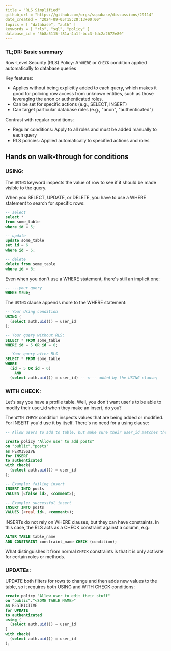 ```yaml
---
title = "RLS Simplified"
github_url = "https://github.com/orgs/supabase/discussions/29114"
date_created = "2024-09-05T15:20:13+00:00"
topics = [ "database", "auth" ]
keywords = [ "rls", "sql", "policy" ]
database_id = "5b8a5115-f81a-4a1f-bcc3-fdc2a2672e80"
---
```


### TL;DR: Basic summary

Row-Level Security (RLS) Policy: A `WHERE` or `CHECK` condition applied automatically to database queries

Key features:

- Applies without being explicitly added to each query, which makes it good for policing row access from unknown entities, such as those leveraging the anon or authenticated roles.
- Can be set for specific actions (e.g., SELECT, INSERT)
- Can target particular database roles (e.g., "anon", "authenticated")

Contrast with regular conditions:

- Regular conditions: Apply to all roles and must be added manually to each query
- RLS policies: Applied automatically to specified actions and roles

## Hands on walk-through for conditions

### USING:

The `USING` keyword inspects the value of row to see if it should be made visible to the query.

When you SELECT, UPDATE, or DELETE, you have to use a WHERE statement to search for specific rows:

```sql
-- select
select *
from some_table
where id = 5;

-- update
update some_table
set id = 6
where id = 5;

-- delete
delete from some_table
where id = 6;
```

Even when you don't use a WHERE statement, there's still an implicit one:

```sql
-- ...your query
WHERE true;
```

The `USING` clause appends more to the WHERE statement:

```sql
-- Your Using condition
USING (
  (select auth.uid()) = user_id
);

-- Your query without RLS:
SELECT * FROM some_table
WHERE id = 5 OR id = 6;

-- Your query after RLS
SELECT * FROM some_table
WHERE
  (id = 5 OR id = 6)
    AND
  (select auth.uid()) = user_id) -- <--- added by the USING clause;
```

### WITH CHECK:

Let's say you have a profile table. Well, you don't want user's to be able to modify their user_id when they make an insert, do you?

The `WITH CHECK` condition inspects values that are being added or modified. For INSERT you'd use it by itself. There's no need for a using clause:

```sql
-- Allow users to add to table, but make sure their user_id matches the one in their JWT:

create policy "Allow user to add posts"
on "public"."posts"
as PERMISSIVE
for INSERT
to authenticated
with check(
  (select auth.uid()) = user_id
);

-- Example: failing insert
INSERT INTO posts
VALUES (<false id>, <comment>);

-- Example: successful insert
INSERT INTO posts
VALUES (<real id>, <comment>);
```

INSERTs do not rely on WHERE clauses, but they can have constraints. In this case, the RLS acts as a CHECK constraint against a column, e.g.:

```sql
ALTER TABLE table_name
ADD CONSTRAINT constraint_name CHECK (condition);
```

What distinguishes it from normal `CHECK` constraints is that it is only activate for certain roles or methods.

### UPDATEs:

UPDATE both filters for rows to change and then adds new values to the table, so it requires both USING and WITH CHECK conditions:

```sql
create policy "Allow user to edit their stuff"
on "public"."<SOME TABLE NAME>"
as RESTRICTIVE
for UPDATE
to authenticated
using (
  (select auth.uid()) = user_id
)
with check(
  (select auth.uid()) = user_id
);
```
